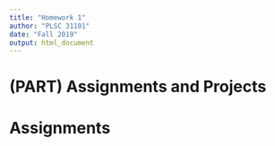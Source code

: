 ```yaml
---
title: "Homework 1"
author: "PLSC 31101"
date: "Fall 2019"
output: html_document
---
```

# (PART) Assignments and Projects {-}

# Assignments

